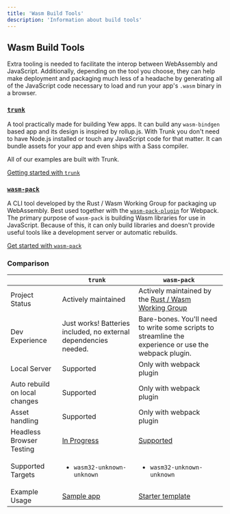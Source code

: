 ```yaml
---
title: 'Wasm Build Tools'
description: 'Information about build tools'
---
```


## **Wasm Build Tools**

Extra tooling is needed to facilitate the interop between WebAssembly and JavaScript. Additionally,
depending on the tool you choose, they can help make deployment and packaging much less of a
headache by generating all of the JavaScript code necessary to load and run your app's `.wasm`
binary in a browser.

### [**`trunk`**](https://github.com/thedodd/trunk/)

A tool practically made for building Yew apps.
It can build any `wasm-bindgen` based app and its design is inspired by rollup.js.
With Trunk you don't need to have Node.js installed or touch any JavaScript code for that matter.
It can bundle assets for your app and even ships with a Sass compiler.

All of our examples are built with Trunk.

[Getting started with `trunk`](../getting-started/project-setup/using-trunk.mdx)

### [**`wasm-pack`**](https://drager.github.io/wasm-pack/book/)

A CLI tool developed by the Rust / Wasm Working Group for packaging up WebAssembly. Best used
together with the [`wasm-pack-plugin`](https://github.com/wasm-tool/wasm-pack-plugin) for Webpack.
The primary purpose of `wasm-pack` is building Wasm libraries for use in JavaScript.
Because of this, it can only build libraries and doesn't provide useful tools like a development server or automatic rebuilds.

[Get started with `wasm-pack`](../getting-started/project-setup/using-wasm-pack.mdx)

### Comparison

|                               | `trunk`                                                          | `wasm-pack`                                                                                           |
| ----------------------------- | ---------------------------------------------------------------- | ----------------------------------------------------------------------------------------------------- |
| Project Status                | Actively maintained                                              | Actively maintained by the [Rust / Wasm Working Group](https://rustwasm.github.io)                    |
| Dev Experience                | Just works! Batteries included, no external dependencies needed. | Bare-bones. You'll need to write some scripts to streamline the experience or use the webpack plugin. |
| Local Server                  | Supported                                                        | Only with webpack plugin                                                                              |
| Auto rebuild on local changes | Supported                                                        | Only with webpack plugin                                                                              |
| Asset handling                | Supported                                                        | Only with webpack plugin                                                                              |
| Headless Browser Testing      | [In Progress](https://github.com/thedodd/trunk/issues/20)        | [Supported](https://github.com/drager/wasm-pack/book/commands/test.html)                              |
| Supported Targets             | <ul><li><code>wasm32-unknown-unknown</code></li></ul>            | <ul><li><code>wasm32-unknown-unknown</code></li></ul>                                                 |
| Example Usage                 | [Sample app](./../getting-started/build-a-sample-app.mdx)        | [Starter template](https://github.com/yewstack/yew-wasm-pack-minimal)                                 |
